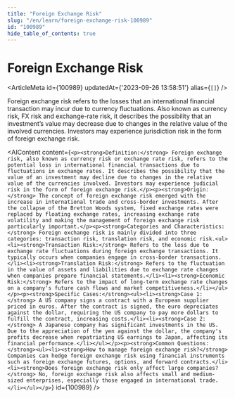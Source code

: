 ```yaml
---
title: "Foreign Exchange Risk"
slug: "/en/learn/foreign-exchange-risk-100989"
id: "100989"
hide_table_of_contents: true
---
```



# Foreign Exchange Risk

<ArticleMeta id={100989} updatedAt={'2023-09-26 13:58:51'} alias={`[]`} />
<div className='border-solid border-b border-t-0 my-4 border-[var(--ifm-color-gray-300)]' />

Foreign exchange risk refers to the losses that an international financial transaction may incur due to currency fluctuations. Also known as currency risk, FX risk and exchange-rate risk, it describes the possibility that an investment’s value may decrease due to changes in the relative value of the involved currencies. Investors may experience jurisdiction risk in the form of foreign exchange risk.

<AIContent content={`<p><strong>Definition:</strong> Foreign exchange risk, also known as currency risk or exchange rate risk, refers to the potential loss in international financial transactions due to fluctuations in exchange rates. It describes the possibility that the value of an investment may decline due to changes in the relative value of the currencies involved. Investors may experience judicial risk in the form of foreign exchange risk.</p><p><strong>Origin:</strong> The concept of foreign exchange risk emerged with the increase in international trade and cross-border investments. After the collapse of the Bretton Woods system, fixed exchange rates were replaced by floating exchange rates, increasing exchange rate volatility and making the management of foreign exchange risk particularly important.</p><p><strong>Categories and Characteristics:</strong> Foreign exchange risk is mainly divided into three categories: transaction risk, translation risk, and economic risk.<ul><li><strong>Transaction Risk:</strong> Refers to the loss due to exchange rate fluctuations during foreign exchange transactions. It typically occurs when companies engage in cross-border transactions.</li><li><strong>Translation Risk:</strong> Refers to the fluctuation in the value of assets and liabilities due to exchange rate changes when companies prepare financial statements.</li><li><strong>Economic Risk:</strong> Refers to the impact of long-term exchange rate changes on a company's future cash flows and market competitiveness.</li></ul></p><p><strong>Specific Cases:</strong><ul><li><strong>Case 1:</strong> A US company signs a contract with a European supplier priced in euros. After the contract is signed, the euro depreciates against the dollar, requiring the US company to pay more dollars to fulfill the contract, increasing costs.</li><li><strong>Case 2:</strong> A Japanese company has significant investments in the US. Due to the appreciation of the yen against the dollar, the company's profits decrease when repatriating US earnings to Japan, affecting its financial performance.</li></ul></p><p><strong>Common Questions:</strong><ul><li><strong>How to manage foreign exchange risk?</strong> Companies can hedge foreign exchange risk using financial instruments such as foreign exchange futures, options, and forward contracts.</li><li><strong>Does foreign exchange risk only affect large companies?</strong> No, foreign exchange risk also affects small and medium-sized enterprises, especially those engaged in international trade.</li></ul></p>`} id={100989} />
